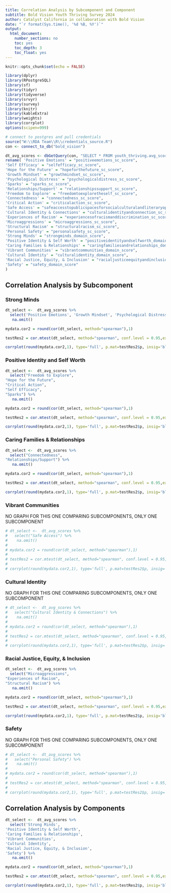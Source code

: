 ```yaml
---
title: Correlation Analysis by Subcomponent and Component  
subtitle: Bold Vision Youth Thriving Survey 2024
author: Catalyst California in collaboration with Bold Vision
date: "`r format(Sys.time(), '%d %B, %Y')`"
output:
  html_document:
    number_sections: no
    toc: yes
    toc_depth: 3
    toc_float: yes
---
```


```r
knitr::opts_chunk$set(echo = FALSE)

library(dplyr)
library(RPostgreSQL)
library(sf)
library(tidyr)
library(tidyverse)
library(srvyr)
library(survey)
library(knitr)
library(kableExtra)
library(weights)
library(corrplot)
options(scipen=999)

# connect to postgres and pull credentials
source("W:\\RDA Team\\R\\credentials_source.R")
con <- connect_to_db("bold_vision")

dt_avg_scores <- dbGetQuery(con, "SELECT * FROM youth_thriving.avg_scores") %>%
rename( 'Positive Emotions' = "positiveemotions_sc_score",
'Self Efficacy' = "selfefficacy_sc_score",
'Hope for the Future' = "hopeforthefuture_sc_score",
'Growth Mindset' = "growthmindset_sc_score",
'Psychological Distress' = "psychologicaldistress_sc_score",
'Sparks' = "sparks_sc_score",
'Relationships/Support' = "relationshipssupport_sc_score",
'Freedom to Explore' = "freedomtoexploretheself_sc_score",
'Connectedness' = "connectedness_sc_score",
'Critical Action' = "criticalaction_sc_score",
'Safe Access' = "safeaccesstopublicspacesforsocialculturalandliteraryopportuniti",
'Cultural Identity & Connections' = "culturalidentityandconnection_sc_score",
'Experiences of Racism' = "experiencesofracismanddiscrimination_sc_score",
'Microaggressions' = "microaggressions_sc_score",
'Structural Racism' = "structuralracism_sc_score",
'Personal Safety' = "personalsafety_sc_score",
'Strong Minds' = "strongminds_domain_score",
'Positive Identity & Self Worth' = "positiveidentityandselfworth_domain_score",
'Caring Families & Relationships' = "caringfamiliesandrelationships_domain_score",
'Vibrant Communities' = "vibrantcommunities_domain_score",
'Cultural Identity' = "culturalidentity_domain_score",
'Racial Justice, Equity, & Inclusion' = "racialjusticeequityandinclusion_domain_score",
'Safety' = "safety_domain_score"
)

```

## Correlation Analysis by Subcomponent 

### Strong Minds 

```r
dt_select <-  dt_avg_scores %>%
  select('Positive Emotions', 'Growth Mindset', 'Psychological Distress') %>%
   na.omit()

mydata.cor2 = round(cor(dt_select, method="spearman"),1)

testRes2 = cor.mtest(dt_select, method="spearman", conf.level = 0.95,exact=FALSE)

corrplot(round(mydata.cor2,1), type='full', p.mat=testRes2$p, insig='blank', diag=FALSE)

```

### Positive Identity and Self Worth 

```r
dt_select <-  dt_avg_scores %>%
  select("Freedom to Explore",
"Hope for the Future",
"Critical Action",
"Self Efficacy",
"Sparks") %>%
   na.omit()

mydata.cor2 = round(cor(dt_select, method="spearman"),1)

testRes2 = cor.mtest(dt_select, method="spearman", conf.level = 0.95,exact=FALSE)

corrplot(round(mydata.cor2,1), type='full', p.mat=testRes2$p, insig='blank', diag=FALSE)

```


### Caring Families & Relationships

```r
dt_select <-  dt_avg_scores %>%
  select("Connectedness",
"Relationships/Support") %>%
   na.omit()

mydata.cor2 = round(cor(dt_select, method="spearman"),1)

testRes2 = cor.mtest(dt_select, method="spearman", conf.level = 0.95,exact=FALSE)

corrplot(round(mydata.cor2,1), type='full', p.mat=testRes2$p, insig='blank', diag=FALSE)

```

### Vibrant Communities 
NO GRAPH FOR THIS ONE COMPARING SUBCOMPONENTS, ONLY ONE SUBCOMPONENT

```r
# dt_select <-  dt_avg_scores %>%
#   select("Safe Access") %>%
#    na.omit()
# 
# mydata.cor2 = round(cor(dt_select, method="spearman"),1)
# 
# testRes2 = cor.mtest(dt_select, method="spearman", conf.level = 0.95,exact=FALSE)
# 
# corrplot(round(mydata.cor2,1), type='full', p.mat=testRes2$p, insig='blank', diag=FALSE)

```
### Cultural Identity 
NO GRAPH FOR THIS ONE COMPARING SUBCOMPONENTS, ONLY ONE SUBCOMPONENT

```r
# dt_select <-  dt_avg_scores %>%
#   select("Cultural Identity & Connections") %>%
#    na.omit()
# 
# mydata.cor2 = round(cor(dt_select, method="spearman"),1)
# 
# testRes2 = cor.mtest(dt_select, method="spearman", conf.level = 0.95,exact=FALSE)
# 
# corrplot(round(mydata.cor2,1), type='full', p.mat=testRes2$p, insig='blank', diag=FALSE)

```

### Racial Justice, Equity, & Inclusion

```r
dt_select <-  dt_avg_scores %>%
  select("Microaggressions",
"Experiences of Racism",
"Structural Racism") %>%
   na.omit()

mydata.cor2 = round(cor(dt_select, method="spearman"),1)

testRes2 = cor.mtest(dt_select, method="spearman", conf.level = 0.95,exact=FALSE)

corrplot(round(mydata.cor2,1), type='full', p.mat=testRes2$p, insig='blank', diag=FALSE)

```

### Safety 
NO GRAPH FOR THIS ONE COMPARING SUBCOMPONENTS, ONLY ONE SUBCOMPONENT

```r
# dt_select <-  dt_avg_scores %>%
#   select("Personal Safety") %>%
#    na.omit()
# 
# mydata.cor2 = round(cor(dt_select, method="spearman"),1)
# 
# testRes2 = cor.mtest(dt_select, method="spearman", conf.level = 0.95,exact=FALSE)
# 
# corrplot(round(mydata.cor2,1), type='full', p.mat=testRes2$p, insig='blank', diag=FALSE)

```


## Correlation Analysis by Components 

```r
dt_select <-  dt_avg_scores %>%
  select('Strong Minds',
'Positive Identity & Self Worth',
'Caring Families & Relationships',
'Vibrant Communities',
'Cultural Identity',
'Racial Justice, Equity, & Inclusion',
'Safety') %>%
   na.omit()

mydata.cor2 = round(cor(dt_select, method="spearman"),1)

testRes2 = cor.mtest(dt_select, method="spearman", conf.level = 0.95,exact=FALSE)

corrplot(round(mydata.cor2,1), type='full', p.mat=testRes2$p, insig='blank', diag=FALSE)

```